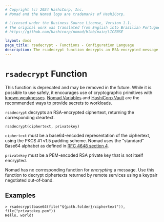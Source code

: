 ```yaml
---
# Copyright (c) 2024 HashiCorp, Inc.
# Nomad and the Nomad logo are trademarks of HashiCorp.

# Licensed under the Business Source License, Version 1.1.
# The original work was translated from English into Brazilian Portuguese.
# https://github.com/hashicorp/nomad/blob/main/LICENSE

layout: docs
page_title: rsadecrypt - Functions - Configuration Language
description: The rsadecrypt function decrypts an RSA-encrypted message.
---
```


# `rsadecrypt` Function

<Note title="Deprecated">
This function is deprecated and may be removed in the future.
</Note>

<Warning>
While it is possible to use safely, it encourages use of cryptographic
primitives with <a href="https://en.wikipedia.org/wiki/PKCS_1#Attacks">known
weaknesses</a>. <a href="/nomad/docs/concepts/variables">Nomad Variables</a>
and <a href="/nomad/docs/integrations/vault-integration">HashiCorp Vault</a> are
the recommended ways to provide secrets to workloads.
</Warning>

`rsadecrypt` decrypts an RSA-encrypted ciphertext, returning the corresponding
cleartext.

```hcl
rsadecrypt(ciphertext, privatekey)
```

`ciphertext` must be a base64-encoded representation of the ciphertext, using
the PKCS #1 v1.5 padding scheme. Nomad uses the "standard" Base64 alphabet
as defined in [RFC 4648 section 4](https://tools.ietf.org/html/rfc4648#section-4).

`privatekey` must be a PEM-encoded RSA private key that is not itself
encrypted.

Nomad has no corresponding function for _encrypting_ a message. Use this
function to decrypt ciphertexts returned by remote services using a keypair
negotiated out-of-band.

## Examples

```shell-session
> rsadecrypt(base64(file("${path.folder}/ciphertext")), file("privatekey.pem"))
Hello, world!
```
